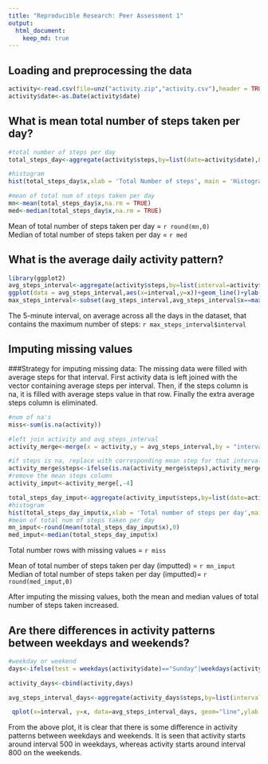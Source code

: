 ```yaml
---
title: "Reproducible Research: Peer Assessment 1"
output: 
  html_document:
    keep_md: true
---
```



## Loading and preprocessing the data
```r
activity<-read.csv(file=unz("activity.zip","activity.csv"),header = TRUE)
activity$date<-as.Date(activity$date)
```

## What is mean total number of steps taken per day?
```r
#total number of steps per day
total_steps_day<-aggregate(activity$steps,by=list(date=activity$date),FUN = sum,na.rm=TRUE)

#histogram
hist(total_steps_day$x,xlab = 'Total Number of steps', main = 'Histogram of Total Steps per day')

#mean of total num of steps taken per day
mn<-mean(total_steps_day$x,na.rm = TRUE)
med<-median(total_steps_day$x,na.rm = TRUE)

```
Mean of total number of steps taken per day = `r round(mn,0)`  
Median of total number of steps taken per day = `r med`

## What is the average daily activity pattern?
```r
library(ggplot2)
avg_steps_interval<-aggregate(activity$steps,by=list(interval=activity$interval),FUN = mean,na.rm=TRUE)
ggplot(data = avg_steps_interval,aes(x=interval,y=x))+geom_line()+ylab('Number of steps')
max_steps_interval<-subset(avg_steps_interval,avg_steps_interval$x==max(avg_steps_interval$x))
```
The 5-minute interval, on average across all the days in the dataset, that contains the maximum number of steps: `r max_steps_interval$interval`


## Imputing missing values
###Strategy for imputing missing data: 
The missing data were filled with average steps for that interval. First activity data is left joined with the vector containing average steps per interval. Then, if the steps column is na, it is filled with average steps value in that row. Finally the extra average steps column is eliminated.

```r
#num of na's
miss<-sum(is.na(activity))

#left join activity and avg_steps_interval 
activity_merge<-merge(x = activity,y = avg_steps_interval,by = "interval",all.x = TRUE )

#if steps is na, replace with corresponding mean step for that interval
activity_merge$steps<-ifelse(is.na(activity_merge$steps),activity_merge$x,activity_merge$steps)
#remove the mean steps column
activity_imput<-activity_merge[,-4]

total_steps_day_imput<-aggregate(activity_imput$steps,by=list(date=activity_imput$date),FUN = sum,na.rm=TRUE)
#histogram
hist(total_steps_day_imput$x,xlab = 'Total number of steps per day',main = 'Histogram of total steps per day with imputted data' )
#mean of total num of steps taken per day
mn_imput<-round(mean(total_steps_day_imput$x),0)
med_imput<-median(total_steps_day_imput$x)

```
Total number rows with missing values = `r miss` 

Mean of total number of steps taken per day (imputted) = `r mn_imput`  
Median of total number of steps taken per day (imputted)= `r round(med_imput,0)`

After imputing the missing values, both the mean and median values of total number of steps taken increased.


## Are there differences in activity patterns between weekdays and weekends?

```r
#weekday or weekend
days<-ifelse(test = weekdays(activity$date)=="Sunday"|weekdays(activity$date)=="Saturday","weekend","weekday")

activity_days<-cbind(activity,days)

avg_steps_interval_days<-aggregate(activity_days$steps,by=list(interval=activity_days$interval,days=activity_days$days),FUN = mean,na.rm=TRUE)

 qplot(x=interval, y=x, data=avg_steps_interval_days, geom="line",ylab = 'Number of Steps') + facet_grid(days ~ .)

```

From the above plot, it is clear that there is some difference in activity patterns between weekdays and weekends. It is seen that activity starts around interval 500 in weekdays, whereas activity starts around interval 800 on the weekends. 
